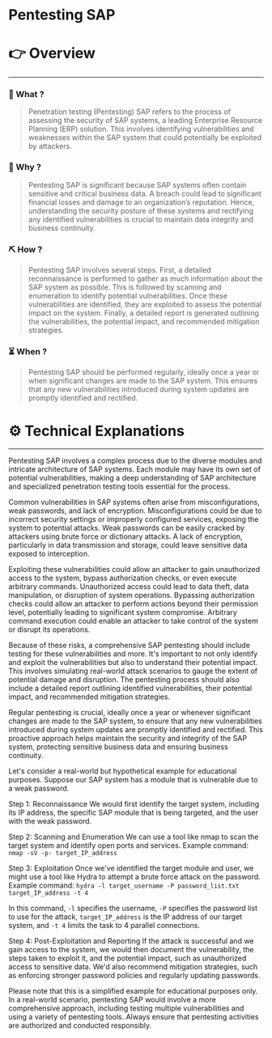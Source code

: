 # Pentesting SAP


# 👉 Overview

---

### 👀 What ?

> Penetration testing (Pentesting) SAP refers to the process of assessing the security of SAP systems, a leading Enterprise Resource Planning (ERP) solution. This involves identifying vulnerabilities and weaknesses within the SAP system that could potentially be exploited by attackers.
> 

### 🧐 Why ?

> Pentesting SAP is significant because SAP systems often contain sensitive and critical business data. A breach could lead to significant financial losses and damage to an organization’s reputation. Hence, understanding the security posture of these systems and rectifying any identified vulnerabilities is crucial to maintain data integrity and business continuity.
> 

### ⛏️ How ?

> Pentesting SAP involves several steps. First, a detailed reconnaissance is performed to gather as much information about the SAP system as possible. This is followed by scanning and enumeration to identify potential vulnerabilities. Once these vulnerabilities are identified, they are exploited to assess the potential impact on the system. Finally, a detailed report is generated outlining the vulnerabilities, the potential impact, and recommended mitigation strategies.
> 

### ⏳ When ?

> Pentesting SAP should be performed regularly, ideally once a year or when significant changes are made to the SAP system. This ensures that any new vulnerabilities introduced during system updates are promptly identified and rectified.
> 

# ⚙️ Technical Explanations

---

Pentesting SAP involves a complex process due to the diverse modules and intricate architecture of SAP systems. Each module may have its own set of potential vulnerabilities, making a deep understanding of SAP architecture and specialized penetration testing tools essential for the process.

Common vulnerabilities in SAP systems often arise from misconfigurations, weak passwords, and lack of encryption. Misconfigurations could be due to incorrect security settings or improperly configured services, exposing the system to potential attacks. Weak passwords can be easily cracked by attackers using brute force or dictionary attacks. A lack of encryption, particularly in data transmission and storage, could leave sensitive data exposed to interception.

Exploiting these vulnerabilities could allow an attacker to gain unauthorized access to the system, bypass authorization checks, or even execute arbitrary commands. Unauthorized access could lead to data theft, data manipulation, or disruption of system operations. Bypassing authorization checks could allow an attacker to perform actions beyond their permission level, potentially leading to significant system compromise. Arbitrary command execution could enable an attacker to take control of the system or disrupt its operations.

Because of these risks, a comprehensive SAP pentesting should include testing for these vulnerabilities and more. It's important to not only identify and exploit the vulnerabilities but also to understand their potential impact. This involves simulating real-world attack scenarios to gauge the extent of potential damage and disruption. The pentesting process should also include a detailed report outlining identified vulnerabilities, their potential impact, and recommended mitigation strategies.

Regular pentesting is crucial, ideally once a year or whenever significant changes are made to the SAP system, to ensure that any new vulnerabilities introduced during system updates are promptly identified and rectified. This proactive approach helps maintain the security and integrity of the SAP system, protecting sensitive business data and ensuring business continuity.

Let's consider a real-world but hypothetical example for educational purposes. Suppose our SAP system has a module that is vulnerable due to a weak password.

Step 1: Reconnaissance
We would first identify the target system, including its IP address, the specific SAP module that is being targeted, and the user with the weak password.

Step 2: Scanning and Enumeration
We can use a tool like nmap to scan the target system and identify open ports and services.
Example command: `nmap -sV -p- target_IP_address`

Step 3: Exploitation
Once we've identified the target module and user, we might use a tool like Hydra to attempt a brute force attack on the password.
Example command: `hydra -l target_username -P password_list.txt target_IP_address -t 4`

In this command, `-l` specifies the username, `-P` specifies the password list to use for the attack, `target_IP_address` is the IP address of our target system, and `-t 4` limits the task to 4 parallel connections.

Step 4: Post-Exploitation and Reporting
If the attack is successful and we gain access to the system, we would then document the vulnerability, the steps taken to exploit it, and the potential impact, such as unauthorized access to sensitive data. We'd also recommend mitigation strategies, such as enforcing stronger password policies and regularly updating passwords.

Please note that this is a simplified example for educational purposes only. In a real-world scenario, pentesting SAP would involve a more comprehensive approach, including testing multiple vulnerabilities and using a variety of pentesting tools. Always ensure that pentesting activities are authorized and conducted responsibly.
